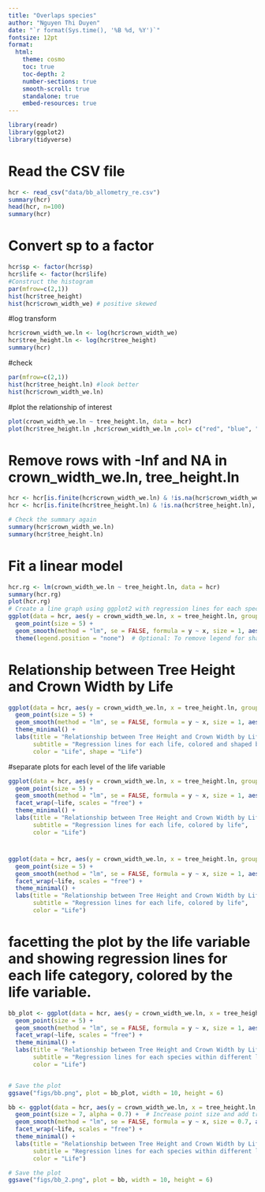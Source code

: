 ```yaml
---
title: "Overlaps species"
author: "Nguyen Thi Duyen"
date: "`r format(Sys.time(), '%B %d, %Y')`"
fontsize: 12pt
format:
  html:
    theme: cosmo
    toc: true
    toc-depth: 2
    number-sections: true
    smooth-scroll: true
    standalone: true
    embed-resources: true
---
```


```r
library(readr)
library(ggplot2)
library(tidyverse)
```

# Read the CSV file
```r
hcr <- read_csv("data/bb_allometry_re.csv")
summary(hcr)
head(hcr, n=100)
summary(hcr)
```


# Convert sp to a factor
```r
hcr$sp <- factor(hcr$sp)
hcr$life <- factor(hcr$life)
#Construct the histogram 
par(mfrow=c(2,1))
hist(hcr$tree_height)
hist(hcr$crown_width_we) # positive skewed
```

#log transform
```r
hcr$crown_width_we.ln <- log(hcr$crown_width_we)
hcr$tree_height.ln <- log(hcr$tree_height)
summary(hcr)
```

#check
```r
par(mfrow=c(2,1))
hist(hcr$tree_height.ln) #look better
hist(hcr$crown_width_we.ln) 
```

#plot the relationship of interest
```r
plot(crown_width_we.ln ~ tree_height.ln, data = hcr)
plot(hcr$tree_height.ln ,hcr$crown_width_we.ln ,col= c("red", "blue", "green")[as.numeric(hcr$sp)])
```

# Remove rows with -Inf and NA in crown_width_we.ln, tree_height.ln
```r
hcr <- hcr[is.finite(hcr$crown_width_we.ln) & !is.na(hcr$crown_width_we.ln), ]
hcr <- hcr[is.finite(hcr$tree_height.ln) & !is.na(hcr$tree_height.ln), ]

# Check the summary again
summary(hcr$crown_width_we.ln)
summary(hcr$tree_height.ln)
```

# Fit a linear model
```r
hcr.rg <- lm(crown_width_we.ln ~ tree_height.ln, data = hcr)
summary(hcr.rg)
plot(hcr.rg)
# Create a line graph using ggplot2 with regression lines for each species
ggplot(data = hcr, aes(y = crown_width_we.ln, x = tree_height.ln, group = sp, colour = sp, shape = sp)) +
  geom_point(size = 5) +
  geom_smooth(method = "lm", se = FALSE, formula = y ~ x, size = 1, aes(group = sp)) +
  theme(legend.position = "none")  # Optional: To remove legend for shapes due to the large number of levels
```


# Relationship between Tree Height and Crown Width by Life
```r
ggplot(data = hcr, aes(y = crown_width_we.ln, x = tree_height.ln, group = life, colour = life, shape = life)) +
  geom_point(size = 5) +
  geom_smooth(method = "lm", se = FALSE, formula = y ~ x, size = 1, aes(group = life)) +
  theme_minimal() +
  labs(title = "Relationship between Tree Height and Crown Width by Life",
       subtitle = "Regression lines for each life, colored and shaped by life",
       color = "Life", shape = "Life")
```

#separate plots for each level of the life variable
```r
ggplot(data = hcr, aes(y = crown_width_we.ln, x = tree_height.ln, group = life, colour = life)) +
  geom_point(size = 5) +
  geom_smooth(method = "lm", se = FALSE, formula = y ~ x, size = 1, aes(group = life)) +
  facet_wrap(~life, scales = "free") +
  theme_minimal() +
  labs(title = "Relationship between Tree Height and Crown Width by Life",
       subtitle = "Regression lines for each life, colored by life",
       color = "Life")
```

# 
```r
ggplot(data = hcr, aes(y = crown_width_we.ln, x = tree_height.ln, group = life, colour = life)) +
  geom_point(size = 5) +
  geom_smooth(method = "lm", se = FALSE, formula = y ~ x, size = 1, aes(group = sp)) +
  facet_wrap(~life, scales = "free") +
  theme_minimal() +
  labs(title = "Relationship between Tree Height and Crown Width by Life",
       subtitle = "Regression lines for each life, colored by life",
       color = "Life")
```

# facetting the plot by the life variable and showing regression lines for each life category, colored by the life variable.
```r
bb_plot <- ggplot(data = hcr, aes(y = crown_width_we.ln, x = tree_height.ln, group = interaction(sp, life), colour = life)) +
  geom_point(size = 5) +
  geom_smooth(method = "lm", se = FALSE, formula = y ~ x, size = 1, aes(group = interaction(sp, life))) +
  facet_wrap(~life, scales = "free") +
  theme_minimal() +
  labs(title = "Relationship between Tree Height and Crown Width by Life",
       subtitle = "Regression lines for each species within different life categories",
       color = "Life")


# Save the plot
ggsave("figs/bb.png", plot = bb_plot, width = 10, height = 6)

```

```r

bb <- ggplot(data = hcr, aes(y = crown_width_we.ln, x = tree_height.ln, group = interaction(sp, life), colour = life)) +
  geom_point(size = 7, alpha = 0.7) +  # Increase point size and add transparency
  geom_smooth(method = "lm", se = FALSE, formula = y ~ x, size = 0.7, aes(group = interaction(sp, life))) +  # Reduce line size
  facet_wrap(~life, scales = "free") +
  theme_minimal() +
  labs(title = "Relationship between Tree Height and Crown Width by Life",
       subtitle = "Regression lines for each species within different life categories",
       color = "Life")

# Save the plot
ggsave("figs/bb_2.png", plot = bb, width = 10, height = 6)
```